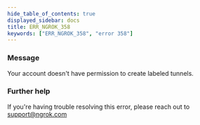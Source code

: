 ```yaml
---
hide_table_of_contents: true
displayed_sidebar: docs
title: ERR_NGROK_358
keywords: ["ERR_NGROK_358", "error 358"]
---
```


### Message

Your account doesn't have permission to create labeled tunnels.

### Further help

If you're having trouble resolving this error, please reach out to [support@ngrok.com](mailto:support@ngrok.com?subject=Help%20with%20ERR_NGROK_358)
